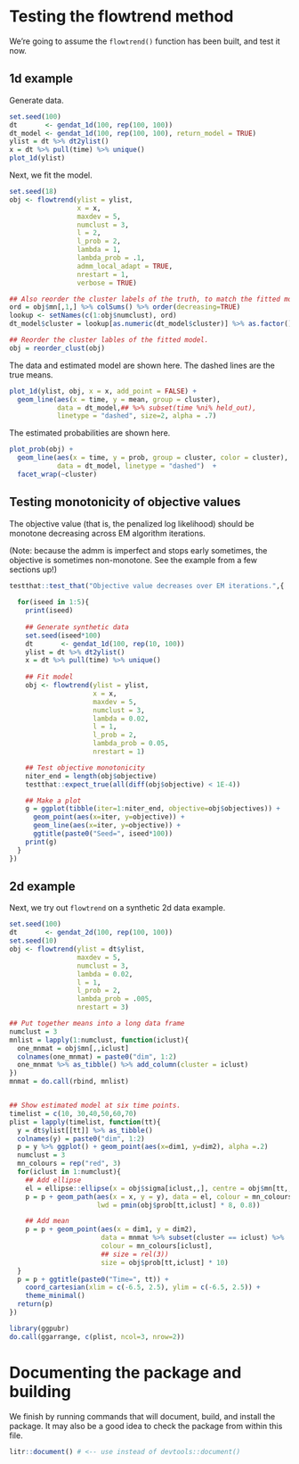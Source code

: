 # Testing the flowtrend method

We're going to assume the `flowtrend()` function has been built, and test it
now.

## 1d example {#1d-example}


Generate data.

```r
set.seed(100)
dt       <- gendat_1d(100, rep(100, 100))
dt_model <- gendat_1d(100, rep(100, 100), return_model = TRUE)
ylist = dt %>% dt2ylist()
x = dt %>% pull(time) %>% unique()
plot_1d(ylist)
```


Next, we fit the model.

```r
set.seed(18)
obj <- flowtrend(ylist = ylist,
                 x = x,
                 maxdev = 5,
                 numclust = 3,
                 l = 2,
                 l_prob = 2,
                 lambda = 1,
                 lambda_prob = .1,
                 admm_local_adapt = TRUE,
                 nrestart = 1,
                 verbose = TRUE)

## Also reorder the cluster labels of the truth, to match the fitted model.
ord = obj$mn[,1,] %>% colSums() %>% order(decreasing=TRUE)
lookup <- setNames(c(1:obj$numclust), ord)
dt_model$cluster = lookup[as.numeric(dt_model$cluster)] %>% as.factor()

## Reorder the cluster lables of the fitted model.
obj = reorder_clust(obj)
```

The data and estimated model are shown here. The dashed lines are the true means.


```r
plot_1d(ylist, obj, x = x, add_point = FALSE) +
  geom_line(aes(x = time, y = mean, group = cluster),
            data = dt_model,## %>% subset(time %ni% held_out),
            linetype = "dashed", size=2, alpha = .7)
```

The estimated probabilities are shown here.

```r
plot_prob(obj) +
  geom_line(aes(x = time, y = prob, group = cluster, color = cluster),
            data = dt_model, linetype = "dashed")  +
  facet_wrap(~cluster)
```



## Testing monotonicity of objective values

The objective value (that is, the penalized log likelihood) should be monotone
decreasing across EM algorithm iterations.

(Note: because the admm is imperfect and stops early sometimes, the objective is
sometimes non-monotone. See the example from a few sections up!)

```r
testthat::test_that("Objective value decreases over EM iterations.",{
  
  for(iseed in 1:5){
    print(iseed)
    
    ## Generate synthetic data
    set.seed(iseed*100)
    dt       <- gendat_1d(100, rep(10, 100))
    ylist = dt %>% dt2ylist()
    x = dt %>% pull(time) %>% unique()
    
    ## Fit model
    obj <- flowtrend(ylist = ylist,
                     x = x,
                     maxdev = 5,
                     numclust = 3,
                     lambda = 0.02,
                     l = 1,
                     l_prob = 2,
                     lambda_prob = 0.05,
                     nrestart = 1)

    ## Test objective monotonicity
    niter_end = length(obj$objective)
    testthat::expect_true(all(diff(obj$objective) < 1E-4))

    ## Make a plot
    g = ggplot(tibble(iter=1:niter_end, objective=obj$objectives)) +
      geom_point(aes(x=iter, y=objective)) +
      geom_line(aes(x=iter, y=objective)) +
      ggtitle(paste0("Seed=", iseed*100))
    print(g)
  }
})
```

## 2d example {#2d-example}

Next, we try out `flowtrend` on a synthetic 2d data example.

```r
set.seed(100) 
dt       <- gendat_2d(100, rep(100, 100))
set.seed(10)
obj <- flowtrend(ylist = dt$ylist,
                 maxdev = 5,
                 numclust = 3,
                 lambda = 0.02,
                 l = 1,
                 l_prob = 2,
                 lambda_prob = .005,
                 nrestart = 3)

## Put together means into a long data frame
numclust = 3
mnlist = lapply(1:numclust, function(iclust){
  one_mnmat = obj$mn[,,iclust]
  colnames(one_mnmat) = paste0("dim", 1:2)
  one_mnmat %>% as_tibble() %>% add_column(cluster = iclust)
})
mnmat = do.call(rbind, mnlist)


## Show estimated model at six time points. 
timelist = c(10, 30,40,50,60,70)
plist = lapply(timelist, function(tt){
  y = dt$ylist[[tt]] %>% as_tibble()
  colnames(y) = paste0("dim", 1:2) 
  p = y %>% ggplot() + geom_point(aes(x=dim1, y=dim2), alpha =.2)
  numclust = 3
  mn_colours = rep("red", 3)
  for(iclust in 1:numclust){
    ## Add ellipse
    el = ellipse::ellipse(x = obj$sigma[iclust,,], centre = obj$mn[tt,,iclust]) %>% as_tibble()
    p = p + geom_path(aes(x = x, y = y), data = el, colour = mn_colours[iclust], lty = 2,
                      lwd = pmin(obj$prob[tt,iclust] * 8, 0.8))

    ## Add mean
    p = p + geom_point(aes(x = dim1, y = dim2),
                       data = mnmat %>% subset(cluster == iclust) %>% .[tt,],
                       colour = mn_colours[iclust],
                       ## size = rel(3))
                       size = obj$prob[tt,iclust] * 10)
  }
  p = p + ggtitle(paste0("Time=", tt)) +
    coord_cartesian(xlim = c(-6.5, 2.5), ylim = c(-6.5, 2.5)) +
    theme_minimal()
  return(p)
})

library(ggpubr)
do.call(ggarrange, c(plist, ncol=3, nrow=2))
```


# Documenting the package and building

We finish by running commands that will document, build, and install the package.  It may also be a good idea to check the package from within this file.

```r
litr::document() # <-- use instead of devtools::document()
```
